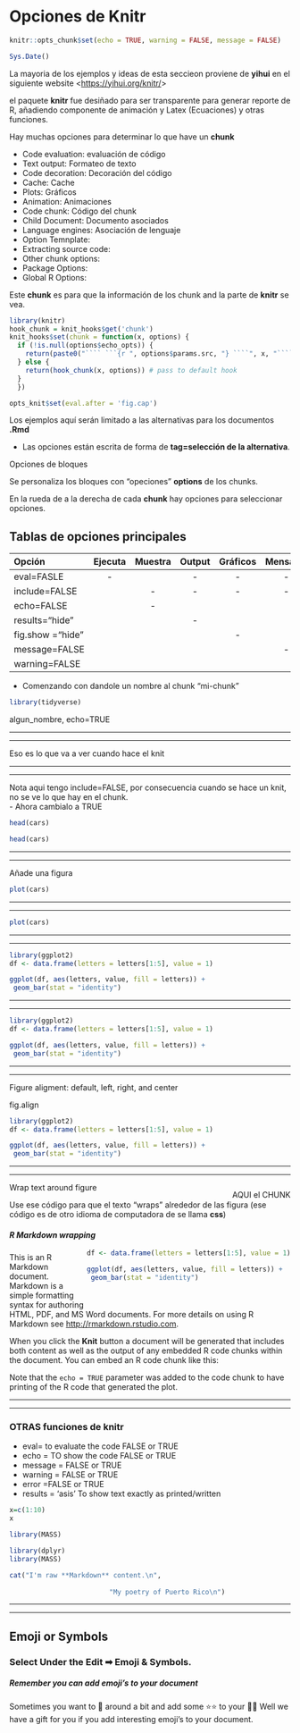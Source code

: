 # Opciones de Knitr

```r
knitr::opts_chunk$set(echo = TRUE, warning = FALSE, message = FALSE)

Sys.Date()
```


La mayoria de los ejemplos y ideas de esta seccieon proviene de **yihui** en el siguiente website <<https://yihui.org/knitr/>>

el paquete **knitr** fue desiñado para ser transparente para generar reporte de R, añadiendo componente de animación y Latex (Ecuaciones) y otras funciones.



Hay muchas opciones para determinar lo que have un **chunk**

 - Code evaluation: evaluación de código
 - Text output: Formateo de texto
 - Code decoration: Decoración del código
 - Cache: Cache
 - Plots: Gráficos
 - Animation: Animaciones
 - Code chunk: Código del chunk
 - Child Document: Documento asociados
 - Language engines: Asociación de lenguaje
 - Option Temnplate:
 - Extracting source code:
 - Other chunk options:
 - Package Options:
 - Global R Options:
 


Este **chunk** es para que la información de los chunk and la parte de **knitr** se vea.   




```r
library(knitr)
hook_chunk = knit_hooks$get('chunk')
knit_hooks$set(chunk = function(x, options) {
  if (!is.null(options$echo_opts)) {
    return(paste0("```` ```{r ", options$params.src, "} ````", x, "```` ``` ````"))
  } else {
    return(hook_chunk(x, options)) # pass to default hook
  }
  })

opts_knit$set(eval.after = 'fig.cap')
```




Los ejemplos aquí serán limitado a las alternativas para los documentos **.Rmd**
 
 - Las opciones están escrita de forma de **tag=selección de la alternativa**.
 
 
 Opciones de bloques
 
 Se personaliza los bloques con "opeciones" **options** de los chunks.
 
 En la rueda de a la derecha de cada **chunk** hay opciones para seleccionar opciones.
 
 Tablas de opciones principales
-------------
 
| Opción     | Ejecuta | Muestra | Output | Gráficos | Mensajes | Advertencias |
|:--------|:--------:|:--------:|:--------:|:--------:|:--------:|:--------:|
|eval=FASLE|   -   |   |   -   | - |  - | -| 
|include=FALSE|      |  - |   -   | - |  - | -|
|echo=FALSE|     |  - |      |  |   |  |
|results="hide"|     |   |  -    |  |   |  |
|fig.show ="hide"|     |   |      |-  |   |  |
|message=FALSE|     |   |      |  |  - |  |
|warning=FALSE|     |   |      |  |   | - |
 
 
 
 
 
 - Comenzando con dandole un nombre al chunk "mi-chunk"


```r
library(tidyverse)
```


algun_nombre, echo=TRUE





***
***
 Eso es lo que va a ver cuando hace el knit 
 





***
***

Nota aqui tengo include=FALSE, por consecuencia cuando se hace un knit, no se ve lo que hay en el chunk.  
  - Ahora cambialo a TRUE

```r
head(cars)
```


```r
head(cars)
```


***
***

Añade una figura 

```r
plot(cars)
```



 
***
***


```r
plot(cars)
```


***
***
```r
library(ggplot2)
df <- data.frame(letters = letters[1:5], value = 1)

ggplot(df, aes(letters, value, fill = letters)) +
 geom_bar(stat = "identity")

```


***
***

```r
library(ggplot2)
df <- data.frame(letters = letters[1:5], value = 1)

ggplot(df, aes(letters, value, fill = letters)) +
 geom_bar(stat = "identity")

```

***
***

Figure aligment: default, left, right, and center

fig.align

```r
library(ggplot2)
df <- data.frame(letters = letters[1:5], value = 1)

ggplot(df, aes(letters, value, fill = letters)) +
 geom_bar(stat = "identity")

```

***
***

Wrap text around figure

Use ese código para que el texto "wraps" alrededor de las figura (ese código es de otro idioma de computadora de se llama **css**)

<div style= "float:right;position: relative; top: -80px;">

AQUI el CHUNK

</div>


##### R Markdown wrapping

<div style= "float:right;position: relative; top: -20px;">
```r
df <- data.frame(letters = letters[1:5], value = 1)

ggplot(df, aes(letters, value, fill = letters)) +
 geom_bar(stat = "identity")
```
</div>

This is an R Markdown document. Markdown is a simple formatting syntax for authoring HTML, PDF, and MS Word documents. For more details on using R Markdown see <http://rmarkdown.rstudio.com>.

When you click the **Knit** button a document will be generated that includes both content as well as the output of any embedded R code chunks within the document. You can embed an R code chunk like this:

Note that the `echo = TRUE` parameter was added to the code chunk to have printing of the R code that generated the plot.

***
***

### OTRAS funciones de knitr

- eval= to evaluate the code FALSE or TRUE
- echo = TO show the code FALSE or TRUE
- message = FALSE or TRUE
- warning = FALSE or TRUE
- error =FALSE or TRUE
- results = 'asis' To show text exactly as printed/written



```r
x=c(1:10)
x
```



```r
library(MASS)
```



```r
library(dplyr)
library(MASS)
```


```r
cat("I'm raw **Markdown** content.\n",
    
                         "My poetry of Puerto Rico\n")
```


***
***

## Emoji or Symbols

### Select Under the Edit ➡ Emoji & Symbols.



##### Remember you can add emoji's to your document


Sometimes you want to 🙈 around a bit and add some ⭐️⭐️ to your
🎈🎈 Well we have a gift for you if you add interesting emoji's to your document.





